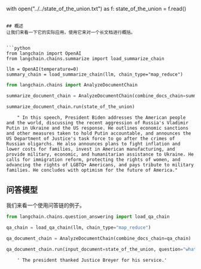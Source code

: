 with open("../../state_of_the_union.txt") as f:
    state_of_the_union = f.read()
```

## 概述
让我们来看一下它的实际应用，使用它来对一个长文档进行概括。


```python
from langchain import OpenAI
from langchain.chains.summarize import load_summarize_chain

llm = OpenAI(temperature=0)
summary_chain = load_summarize_chain(llm, chain_type="map_reduce")
```


```python
from langchain.chains import AnalyzeDocumentChain
```


```python
summarize_document_chain = AnalyzeDocumentChain(combine_docs_chain=summary_chain)
```


```python
summarize_document_chain.run(state_of_the_union)
```

<CodeOutputBlock lang="python">

```
    " In this speech, President Biden addresses the American people and the world, discussing the recent aggression of Russia's Vladimir Putin in Ukraine and the US response. He outlines economic sanctions and other measures taken to hold Putin accountable, and announces the US Department of Justice's task force to go after the crimes of Russian oligarchs. He also announces plans to fight inflation and lower costs for families, invest in American manufacturing, and provide military, economic, and humanitarian assistance to Ukraine. He calls for immigration reform, protecting the rights of women, and advancing the rights of LGBTQ+ Americans, and pays tribute to military families. He concludes with optimism for the future of America."
```

</CodeOutputBlock>

## 问答模型
我们来看一个使用问答链的例子。


```python
from langchain.chains.question_answering import load_qa_chain
```


```python
qa_chain = load_qa_chain(llm, chain_type="map_reduce")
```


```python
qa_document_chain = AnalyzeDocumentChain(combine_docs_chain=qa_chain)
```


```python
qa_document_chain.run(input_document=state_of_the_union, question="what did the president say about justice breyer?")
```

<CodeOutputBlock lang="python">

```
    ' The president thanked Justice Breyer for his service.'
```

</CodeOutputBlock>

